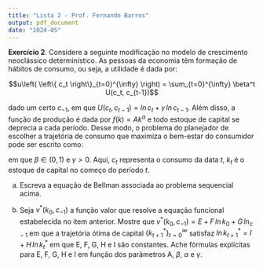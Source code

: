 ```yaml
---
title: "Lista 2 - Prof. Fernando Barros"
output: pdf_document
date: "2024-05"
---
```

**Exercício 2**. Considere a seguinte modificação no modelo de crescimento neoclássico determinístico. As pessoas da economia têm formação de hábitos de consumo, ou seja, a utilidade é dada por:

$$u\left( \left\{ c_t \right\}_{t=0}^{\infty} \right) = \sum_{t=0}^{\infty} \beta^t U(c_t, c_{t-1})$$

dado um certo $c_{-1}$, em que $U(c_t, c_{t-1}) = ln \, c_t + \gamma \, ln \, c_{t-1}$. Além disso, a função de produção é dada por $f(k) = Ak^\alpha$ e todo estoque de capital se deprecia a cada período. Desse modo, o problema do planejador de escolher a trajetória de consumo que maximiza o bem-estar do consumidor pode ser escrito como: 

\begin{align*}
& \max_{\left\{c_t,k_{t+1}\right\}_{t=0}^{\infty}} \sum_{t=0}^{\infty} \beta^t (ln \, c_t + \, \gamma ln \, c_{t-1}) \\
& \text{s.a. } c_t + k_{t+1} \leq A k_t^\alpha, \\
& c_t, k_{t+1} \geq 0; \\
& A > 0, \alpha \in (0,1) \\
& \text{dados } k_0 > 0, \text{e } c_{-1} > 0
\end{align*}

em que $\beta \in (0,1)$ e $\gamma>0$. Aqui, $c_t$ representa o consumo da data $t$, $k_t$ é o estoque de capital no começo do período $t$. 

(a) Escreva a equação de Bellman associada ao problema sequencial acima.

(b) Seja $v^*(k_0, c_{-1})$ a função valor que resolve a equação funcional estabelecida no item anterior. Mostre que $v^*(k_0, c_{-1}) = E + F \, ln \, k_0 + G \, ln_{c-1}$ em que a trajetória ótima de capital $\left\{ k_{t+1}^* \right\}_{t=0}^{\infty}$ satisfaz $ln \, k_{t+1}^* = I + H \, ln \, k_{t}^*$ em que E, F, G, H e I são constantes. Ache fórmulas explícitas para E, F, G, H e I em função dos parâmetros A, $\beta$, $\alpha$ e $\gamma$.

